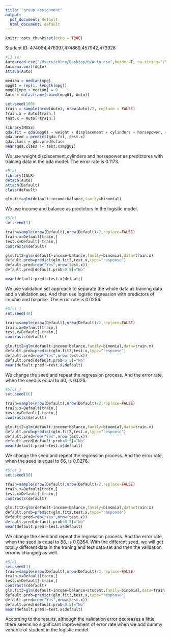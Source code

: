 ```yaml
---
title: "group assignment"
output:
  pdf_document: default
  html_document: default
---
```


```r
knitr::opts_chunk$set(echo = TRUE)
```
Student ID: 474084,476397,474869,457942,473928
```r
#11.(e)
Auto=read.csv("/Users/chloe/Desktop/R/Auto.csv",header=T, na.string="?")
Auto=na.omit(Auto)
attach(Auto)

median = median(mpg)
mpg01 = rep(1, length(mpg))
mpg01[mpg < median] = 0
Auto = data.frame(cbind(mpg01, Auto))

set.seed(100)
train = sample(nrow(Auto), nrow(Auto)/2, replace = FALSE)
train.x = Auto[train,]
test.x = Auto[-train,]

library(MASS)
qda.fit = qda(mpg01 ~ weight + displacement + cylinders + horsepower, data = train.x)
qda.pred = predict(qda.fit, test.x)
qda.class = qda.pred$class
mean(qda.class != test.x$mpg01)
```
We use weight,displacement,cylinders and horsepower as predictores with training data in the qda model. The error rate is 0.1173.

```r
#5(a)
library(ISLR)
detach(Auto)
attach(Default)
class(default)

glm.fit=glm(default~income+balance,family=binomial)
```
We use income and balance as predictors in the logistic model.
```r
#5(b)
set.seed(1)

train=sample(nrow(Default),nrow(Default)/2,replace=FALSE)
train.x=Default[train,]
test.x=Default[-train,]
contrasts(default)

glm.fit2=glm(default~income+balance,family=binomial,data=train.x)
default.prob=predict(glm.fit2,test.x,type="response")
default.pred=rep("Yes",nrow(test.x))
default.pred[default.prob<0.5]="No"

mean(default.pred!=test.x$default)
```
We use validation set approach to separate the whole data as training data and a validation set. And then use logistic regression with predictors of income and balance. The error rate is 0.0254.

```r
#5(c)_1
set.seed(40)

train=sample(nrow(Default),nrow(Default)/2,replace=FALSE)
train.x=Default[train,]
test.x=Default[-train,]
contrasts(default)

glm.fit2=glm(default~income+balance,family=binomial,data=train.x)
default.prob=predict(glm.fit2,test.x,type="response")
default.pred=rep("Yes",nrow(test.x))
default.pred[default.prob<0.5]="No"
mean(default.pred!=test.x$default)
```
We change the seed and repeat the regression process. And the error rate, when the seed is equal to 40, is 0.026.



```r
#5(c)_2
set.seed(66)

train=sample(nrow(Default),nrow(Default)/2,replace=FALSE)
train.x=Default[train,]
test.x=Default[-train,]
contrasts(default)

glm.fit2=glm(default~income+balance,family=binomial,data=train.x)
default.prob=predict(glm.fit2,test.x,type="response")
default.pred=rep("Yes",nrow(test.x))
default.pred[default.prob<0.5]="No"
mean(default.pred!=test.x$default)
```
We change the seed and repeat the regression process. And the error rate, when the seed is equal to 66, is 0.0276.


```r
#5(c)_3
set.seed(88)

train=sample(nrow(Default),nrow(Default)/2,replace=FALSE)
train.x=Default[train,]
test.x=Default[-train,]
contrasts(default)

glm.fit2=glm(default~income+balance,family=binomial,data=train.x)
default.prob=predict(glm.fit2,test.x,type="response")
default.pred=rep("Yes",nrow(test.x))
default.pred[default.prob<0.5]="No"
mean(default.pred!=test.x$default)
```
We change the seed and repeat the regression process. And the error rate, when the seed is equal to 88, is 0.0264.
With the different seed, we will get totally different data in the traning and test data set and then the validation error is changing as well.

```r
#5(d)
set.seed(1)
train=sample(nrow(Default),nrow(Default)/2,replace=FALSE)
train.x=Default[train,]
test.x=Default[-train,]
contrasts(default)
glm.fit3=glm(default~income+balance+student,family=binomial,data=train.x)
default.prob=predict(glm.fit3,test.x,type="response")
default.pred=rep("Yes",nrow(test.x))
default.pred[default.prob<0.5]="No"
mean(default.pred!=test.x$default)
```
According to the results, although the validation error decreases a little, there seems no significant improvement of error rate when we add dummy variable of student in the logistic model.